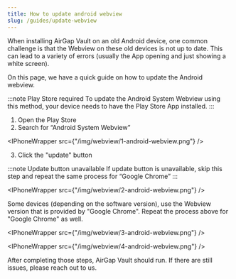 ```yaml
---
title: How to update android webview
slug: /guides/update-webview
---
```



When installing AirGap Vault on an old Android device, one common challenge is that the Webview on these old devices is not up to date. This can lead to a variety of errors (usually the App opening and just showing a white screen).

On this page, we have a quick guide on how to update the Android webview.

:::note Play Store required
To update the Android System Webview using this method, your device needs to have the Play Store App installed.
:::

1. Open the Play Store
2. Search for “Android System Webview”

<IPhoneWrapper src={"/img/webview/1-android-webview.png"} />

3. Click the "update" button

:::note Update button unavailable
If update button is unavailable, skip this step and repeat the same process for “Google Chrome”
:::

<IPhoneWrapper src={"/img/webview/2-android-webview.png"} />

Some devices (depending on the software version), use the Webview version that is provided by "Google Chrome".
Repeat the process above for "Google Chrome" as well.

<IPhoneWrapper src={"/img/webview/3-android-webview.png"} />

<IPhoneWrapper src={"/img/webview/4-android-webview.png"} />

After completing those steps, AirGap Vault should run. If there are still issues, please reach out to us.
